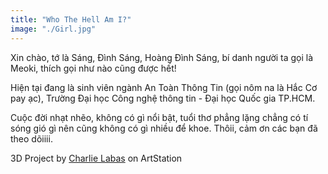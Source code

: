 ```yaml
---
title: "Who The Hell Am I?"
image: "./Girl.jpg"
---
```



Xin chào, tớ là Sáng, Đình Sáng, Hoàng Đình Sáng, bí danh người ta gọi là Meoki, thích gọi như nào cũng được hết!

Hiện tại đang là sinh viên ngành An Toàn Thông Tin (gọi nôm na là Hắc Cơ pay ạc), Trường Đại học Công nghệ thông tin - Đại học Quốc gia TP.HCM.

Cuộc đời nhạt nhẽo, không có gì nổi bật, tuổi thơ phẳng lặng chẳng có tí sóng gió gì nên cũng không có gì nhiều để khoe. Thôii, cảm ơn các bạn đã theo dõiiii.

3D Project by <a href="https://www.artstation.com/charlielabas/profile" target="_blank" rel="nofollow noopener noreferrer" aria-label="External Link"><Underlining>Charlie Labas</Underlining></a> on ArtStation
